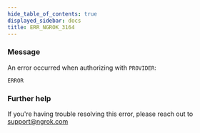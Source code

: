 ```yaml
---
hide_table_of_contents: true
displayed_sidebar: docs
title: ERR_NGROK_3164
---
```


### Message

An error occurred when authorizing with `PROVIDER`:

`ERROR`

### Further help

If you're having trouble resolving this error, please reach out to [support@ngrok.com](mailto:support@ngrok.com?subject=Help%20with%20ERR_NGROK_3164)
